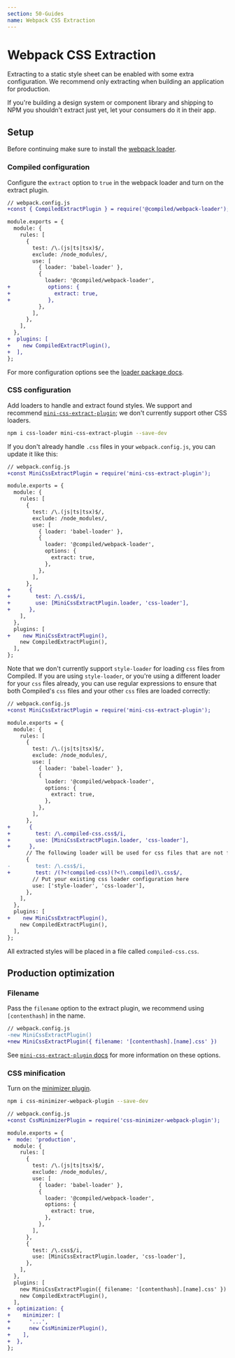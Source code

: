 ```yaml
---
section: 50-Guides
name: Webpack CSS Extraction
---
```


# Webpack CSS Extraction

Extracting to a static style sheet can be enabled with some extra configuration.
We recommend only extracting when building an application for production.

If you're building a design system or component library and shipping to NPM you shouldn't extract just yet,
let your consumers do it in their app.

## Setup

Before continuing make sure to install the [webpack loader](/installation#webpack).

### Compiled configuration

Configure the `extract` option to `true` in the webpack loader and turn on the extract plugin.

```diff
// webpack.config.js
+const { CompiledExtractPlugin } = require('@compiled/webpack-loader');

module.exports = {
  module: {
    rules: [
      {
        test: /\.(js|ts|tsx)$/,
        exclude: /node_modules/,
        use: [
          { loader: 'babel-loader' },
          {
            loader: '@compiled/webpack-loader',
+            options: {
+              extract: true,
+            },
          },
        ],
      },
    ],
  },
+  plugins: [
+    new CompiledExtractPlugin(),
+  ],
};
```

For more configuration options see the [loader package docs](/pkg-webpack-loader#options).

### CSS configuration

Add loaders to handle and extract found styles. We support and recommend [`mini-css-extract-plugin`](https://github.com/webpack-contrib/mini-css-extract-plugin/); we don't currently support other CSS loaders.

```bash
npm i css-loader mini-css-extract-plugin --save-dev
```

If you don't already handle `.css` files in your `webpack.config.js`, you can update it like this:

```diff
// webpack.config.js
+const MiniCssExtractPlugin = require('mini-css-extract-plugin');

module.exports = {
  module: {
    rules: [
      {
        test: /\.(js|ts|tsx)$/,
        exclude: /node_modules/,
        use: [
          { loader: 'babel-loader' },
          {
            loader: '@compiled/webpack-loader',
            options: {
              extract: true,
            },
          },
        ],
      },
+      {
+        test: /\.css$/i,
+        use: [MiniCssExtractPlugin.loader, 'css-loader'],
+      },
    ],
  },
  plugins: [
+    new MiniCssExtractPlugin(),
    new CompiledExtractPlugin(),
  ],
};
```

Note that we don't currently support `style-loader` for loading `css` files from Compiled. If you are using `style-loader`, or you're using a different loader for your `css` files already, you can use regular expressions to ensure that both Compiled's `css` files and your other `css` files are loaded correctly:

```diff
// webpack.config.js
+const MiniCssExtractPlugin = require('mini-css-extract-plugin');

module.exports = {
  module: {
    rules: [
      {
        test: /\.(js|ts|tsx)$/,
        exclude: /node_modules/,
        use: [
          { loader: 'babel-loader' },
          {
            loader: '@compiled/webpack-loader',
            options: {
              extract: true,
            },
          },
        ],
      },
+      {
+        test: /\.compiled-css.css$/i,
+        use: [MiniCssExtractPlugin.loader, 'css-loader'],
+      },
      // The following loader will be used for css files that are not from Compiled.
      {
-        test: /\.css$/i,
+        test: /(?<!compiled-css)(?<!\.compiled)\.css$/,
        // Put your existing css loader configuration here
        use: ['style-loader', 'css-loader'],
      },
    ],
  },
  plugins: [
+    new MiniCssExtractPlugin(),
    new CompiledExtractPlugin(),
  ],
};
```

All extracted styles will be placed in a file called `compiled-css.css`.

## Production optimization

### Filename

Pass the `filename` option to the extract plugin,
we recommend using `[contenthash]` in the name.

```diff
// webpack.config.js
-new MiniCssExtractPlugin()
+new MiniCssExtractPlugin({ filename: '[contenthash].[name].css' })
```

See [`mini-css-extract-plugin` docs](https://github.com/webpack-contrib/mini-css-extract-plugin/#long-term-caching) for more information on these options.

### CSS minification

Turn on the [minimizer plugin](https://github.com/webpack-contrib/mini-css-extract-plugin/#minimizing-for-production).

```bash
npm i css-minimizer-webpack-plugin --save-dev
```

```diff
// webpack.config.js
+const CssMinimizerPlugin = require('css-minimizer-webpack-plugin');

module.exports = {
+  mode: 'production',
  module: {
    rules: [
      {
        test: /\.(js|ts|tsx)$/,
        exclude: /node_modules/,
        use: [
          { loader: 'babel-loader' },
          {
            loader: '@compiled/webpack-loader',
            options: {
              extract: true,
            },
          },
        ],
      },
      {
        test: /\.css$/i,
        use: [MiniCssExtractPlugin.loader, 'css-loader'],
      },
    ],
  },
  plugins: [
    new MiniCssExtractPlugin({ filename: '[contenthash].[name].css' })
    new CompiledExtractPlugin(),
  ],
+  optimization: {
+    minimizer: [
+      '...',
+      new CssMinimizerPlugin(),
+    ],
+  },
};
```
